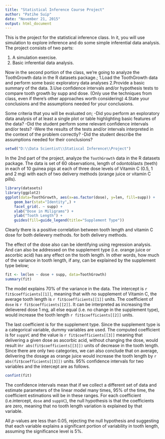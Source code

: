 ```yaml
---
title: "Statistical Inference Course Project"
author: "Patihe Suip"
date: "November 21, 2015"
output: html_document
---
```


This is the project for the statistical inference class. In it, you will use simulation to explore inference and do some simple inferential data analysis. The project consists of two parts:

1. A simulation exercise.
2. Basic inferential data analysis.

Now in the second portion of the class, we're going to analyze the ToothGrowth data in the R datasets package.; 
1.Load the ToothGrowth data and perform some basic exploratory data analyses 
2.Provide a basic summary of the data.
3.Use confidence intervals and/or hypothesis tests to compare tooth growth by supp and dose. (Only use the techniques from class, even if there's other approaches worth considering)
4.State your conclusions and the assumptions needed for your conclusions. 

Some criteria that you will be evaluated on;
-Did you  perform an exploratory data analysis of at least a single plot or table highlighting basic features of the data?
-Did the student perform some relevant confidence intervals and/or tests?
-Were the results of the tests and/or intervals interpreted in the context of the problem correctly? 
-Did the student describe the assumptions needed for their conclusions?

```r
setwd("D:\\Data Scientist\\Statiscal Inference\\Project")
```

In the 2nd part of the project, analyze the `ToothGrowth` data in the R datasets package. The data is set of 60 observations, length of odontoblasts (teeth) in each of 10 guinea pigs at each of three dose levels of Vitamin C (0.5, 1 and 2 mg) with each of two delivery methods (orange juice or vitamin C pills).

```r
library(datasets)
library(ggplot2)
ggplot(data=ToothGrowth, aes(x=as.factor(dose), y=len, fill=supp)) +
    geom_bar(stat="Identity",) +
    facet_grid(. ~ supp) +
    xlab("Dose in Miligrams") +
    ylab("Tooth Length") +
    guides(fill=guide_legend(title="Supplement Type"))
```
Clearly there is a positive correlation between tooth length and vitamin C dose for both delievery methods. for both delivery methods.

The effect of the dose also can be identifying using regression analysis. And can also be addressed on the supplement type (i.e. orange juice or ascorbic acid) has any effect on the tooth length. In other words, how much of the variance in tooth length, if any, can be explained by the supplement type below;

```r
fit <- lm(len ~ dose + supp, data=ToothGrowth)
summary(fit)
```
The model explains 70% of the variance in the data.
The intercept is `r fit$coefficients[[1]]`, meaning that with no supplement of Vitamin C, the average tooth length is `r fit$coefficients[[1]]` units. The coefficient of `dose` is `r fit$coefficients[[2]]`. It can be interpreted as increasing the delievered dose 1 mg, all else equal (i.e. no change in the supplement type), would increase the tooth length `r fit$coefficients[[2]]` units.

The last coefficient is for the supplement type. Since the supplement type is a categorical variable, dummy variables are used. The computed coefficient is for `suppVC` and the value is `r fit$coefficients[[3]]` meaning that delivering a given dose as ascorbic acid, without changing the dose, would result in`r abs(fit$coefficients[[3]])` units of decrease in the tooth length. Since there are only two categories, we can also conclude that on average, delivering the dosage as orange juice would increase the tooth length by `r abs(fit$coefficients[[3]])` units. 95% confidence intervals for two variables and the intercept are as follows.

```r
confint(fit)
```
The confidence intervals mean that if we collect a different set of data and estimate parameters of the linear model many times, 95% of the time, the coefficient estimations will be in these ranges. For each coefficient (i.e.intercept, `dose` and `suppVC`), the null hypothesis is that the coefficients are zero, meaning that no tooth length variation is explained by that variable.

All _p_-values are less than 0.05, rejecting the null hypothesis and suggesting that each variable explains a significant portion of variability in tooth length, assuming the significance level is 5%.
